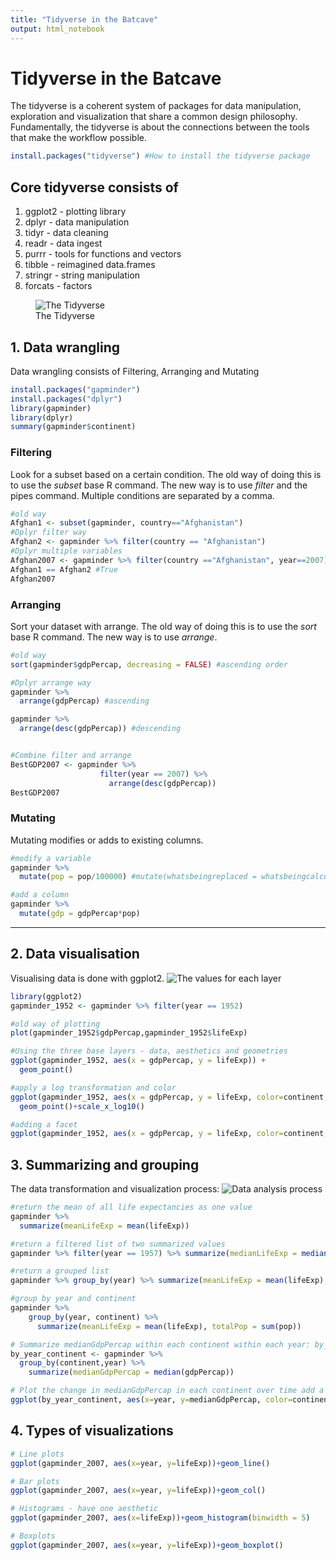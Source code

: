 ```yaml
---
title: "Tidyverse in the Batcave"
output: html_notebook
---
```

# Tidyverse in the Batcave

The tidyverse is a coherent system of packages for data manipulation, exploration and visualization that share a common design philosophy. Fundamentally, the tidyverse is about the connections between the tools that make the workflow possible.

```r
install.packages("tidyverse") #How to install the tidyverse package
```
## Core tidyverse consists of
1. ggplot2 - plotting library
2. dplyr - data manipulation
3. tidyr - data cleaning
4. readr - data ingest
5. purrr - tools for functions and vectors
6. tibble - reimagined data.frames
7. stringr - string manipulation
8. forcats - factors

![The Tidyverse](tidyverse1.png)

## 1. Data wrangling

Data wrangling consists of Filtering, Arranging and Mutating

```r
install.packages("gapminder")
install.packages("dplyr")
library(gapminder)
library(dplyr)
summary(gapminder$continent)
```
### Filtering
Look for a subset based on a certain condition. The old way of doing this is to use the *subset* base R command. The new way is to use *filter* and the pipes command. Multiple conditions are separated by a comma.
```r
#old way
Afghan1 <- subset(gapminder, country=="Afghanistan")
#Dplyr filter way
Afghan2 <- gapminder %>% filter(country == "Afghanistan")
#Dplyr multiple variables
Afghan2007 <- gapminder %>% filter(country =="Afghanistan", year==2007)
Afghan1 == Afghan2 #True
Afghan2007
```

### Arranging
Sort your dataset with arrange. The old way of doing this is to use the *sort* base R command. The new way is to use *arrange*.
```r
#old way
sort(gapminder$gdpPercap, decreasing = FALSE) #ascending order

#Dplyr arrange way
gapminder %>%
  arrange(gdpPercap) #ascending

gapminder %>%
  arrange(desc(gdpPercap)) #descending


#Combine filter and arrange
BestGDP2007 <- gapminder %>%
                    filter(year == 2007) %>%
                      arrange(desc(gdpPercap))
BestGDP2007
```

### Mutating
Mutating modifies or adds to existing columns.
```r
#modify a variable
gapminder %>%
  mutate(pop = pop/100000) #mutate(whatsbeingreplaced = whatsbeingcalculated)

#add a column
gapminder %>%
  mutate(gdp = gdpPercap*pop)
```
---
## 2. Data visualisation

Visualising data is done with ggplot2.
![The values for each layer](values.png)
```r
library(ggplot2)
gapminder_1952 <- gapminder %>% filter(year == 1952)

#old way of plotting
plot(gapminder_1952$gdpPercap,gapminder_1952$lifeExp)

#Using the three base layers - data, aesthetics and geometries
ggplot(gapminder_1952, aes(x = gdpPercap, y = lifeExp)) +
  geom_point()

#apply a log transformation and color
ggplot(gapminder_1952, aes(x = gdpPercap, y = lifeExp, color=continent, size=pop)) +
  geom_point()+scale_x_log10()

#adding a facet
ggplot(gapminder_1952, aes(x = gdpPercap, y = lifeExp, color=continent, size=pop)) + geom_point()+scale_x_log10()+facet_wrap(~ continent)

```

## 3. Summarizing and grouping

The data transformation and visualization process:
![Data analysis process](process.png)

```r
#return the mean of all life expectancies as one value
gapminder %>%
  summarize(meanLifeExp = mean(lifeExp))

#return a filtered list of two summarized values
gapminder %>% filter(year == 1957) %>% summarize(medianLifeExp = median(lifeExp), maxGdpPercap = max(gdpPercap))

#return a grouped list
gapminder %>% group_by(year) %>% summarize(meanLifeExp = mean(lifeExp), totalPop = sum(pop))

#group by year and continent
gapminder %>%
    group_by(year, continent) %>%
      summarize(meanLifeExp = mean(lifeExp), totalPop = sum(pop))

# Summarize medianGdpPercap within each continent within each year: by_year_continent
by_year_continent <- gapminder %>%
  group_by(continent,year) %>%
    summarize(medianGdpPercap = median(gdpPercap))

# Plot the change in medianGdpPercap in each continent over time add a zero start y axis
ggplot(by_year_continent, aes(x=year, y=medianGdpPercap, color=continent))+geom_point()+expand_limits(y=0)
```

## 4. Types of visualizations

```r
# Line plots
ggplot(gapminder_2007, aes(x=year, y=lifeExp))+geom_line()

# Bar plots
ggplot(gapminder_2007, aes(x=year, y=lifeExp))+geom_col()

# Histograms - have one aesthetic
ggplot(gapminder_2007, aes(x=lifeExp))+geom_histogram(binwidth = 5)

# Boxplots
ggplot(gapminder_2007, aes(x=year, y=lifeExp))+geom_boxplot()


```